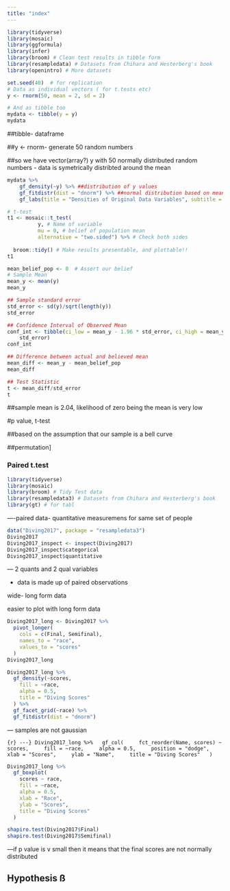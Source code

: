 ```yaml
---
title: "index"
---
```


```r
library(tidyverse)
library(mosaic)
library(ggformula)
library(infer)
library(broom) # Clean test results in tibble form
library(resampledata) # Datasets from Chihara and Hesterberg's book
library(openintro) # More datasets
```

```r
set.seed(40)  # for replication
# Data as individual vectors ( for t.tests etc)
y <- rnorm(50, mean = 2, sd = 2)

# And as tibble too
mydata <- tibble(y = y)
mydata
```

##tibble- dataframe

##y \<- rnorm- generate 50 random numbers

##so we have vector(array?) y with 50 normally distributed random numbers - data is symetrically distribted around the mean

```r
mydata %>%
    gf_density(~y) %>% ##distribution of y values 
    gf_fitdistr(dist = "dnorm") %>% ##normal distribution based on mean and sd? always a symmetrical bell curve 
    gf_labs(title = "Densities of Original Data Variables", subtitle = "Compared with Normal Density")

```

```r
# t-test
t1 <- mosaic::t_test(
          y, # Name of variable
          mu = 0, # belief of population mean
          alternative = "two.sided") %>% # Check both sides
  
  broom::tidy() # Make results presentable, and plottable!!
t1
```

```r
mean_belief_pop <- 0  # Assert our belief
# Sample Mean
mean_y <- mean(y)
mean_y
```

```r
## Sample standard error
std_error <- sd(y)/sqrt(length(y))
std_error
```

```r
## Confidence Interval of Observed Mean
conf_int <- tibble(ci_low = mean_y - 1.96 * std_error, ci_high = mean_y + 1.96 *
    std_error)
conf_int
```

```r
## Difference between actual and believed mean
mean_diff <- mean_y - mean_belief_pop
mean_diff
```

```r
## Test Statistic
t <- mean_diff/std_error
t
```

##sample mean is 2.04, likelihood of zero being the mean is very low

#p value, t-test

##based on the assumption that our sample is a bell curve

##permutation\]

### Paired t.test

```r
library(tidyverse)
library(mosaic)
library(broom) # Tidy Test data
library(resampledata3) # Datasets from Chihara and Hesterberg's book
library(gt) # for tabl
```

----paired data- quantitative measuremens for same set of people

```r
data("Diving2017", package = "resampledata3")
Diving2017
Diving2017_inspect <- inspect(Diving2017)
Diving2017_inspect$categorical
Diving2017_inspect$quantitative
```

--- 2 quants and 2 qual variables

-   data is made up of paired observations

wide- long form data

easier to plot with long form data

```r
Diving2017_long <- Diving2017 %>%
  pivot_longer(
    cols = c(Final, Semifinal),
    names_to = "race",
    values_to = "scores"
  )
Diving2017_long
```

```r
Diving2017_long %>%
  gf_density(~scores,
    fill = ~race,
    alpha = 0.5,
    title = "Diving Scores"
  ) %>%
  gf_facet_grid(~race) %>%
  gf_fitdistr(dist = "dnorm")

```

--- samples are not gaussian

`{r} ---} Diving2017_long %>%   gf_col(     fct_reorder(Name, scores) ~ scores,     fill = ~race,     alpha = 0.5,     position = "dodge",     xlab = "Scores",     ylab = "Name",     title = "Diving Scores"   )`

```r
Diving2017_long %>%
  gf_boxplot(
    scores ~ race,
    fill = ~race,
    alpha = 0.5,
    xlab = "Race",
    ylab = "Scores",
    title = "Diving Scores"
  )
```

```r
shapiro.test(Diving2017$Final)
shapiro.test(Diving2017$Semifinal)
```

---if p value is v small then it means that the final scores are not normally distributed

## Hypothesis ß

